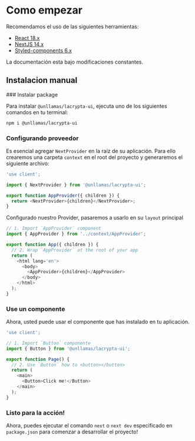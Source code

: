 
# Como empezar

Recomendamos el uso de las siguientes herramientas:

- [React 18.x](https://react.dev/)
- [NextJS 14.x](https://nextjs.org/)
- [Styled-components 6.x](https://styled-components.com/)

<Callout type="warning">La documentación esta bajo modificaciones constantes.</Callout>

## Instalacion manual

<Steps>
### Instalar package

Para instalar `@unllamas/lacrypta-ui`, ejecuta uno de los siguientes comandos en tu terminal:

```sh copy npm2yarn
npm i @unllamas/lacrypta-ui
```

### Configurando proveedor

Es esencial agregar `NextProvider` en la raíz de su aplicación. Para ello crearemos una carpeta `context` en el root del proyecto y generaremos el siguiente archivo: 

```js copy filename="context/AppProvider.tsx"
'use client';

import { NextProvider } from '@unllamas/lacrypta-ui';

export function AppProvider({ children }) {
  return <NextProvider>{children}</NextProvider>;
}
```

Configurado nuestro Provider, pasaremos a usarlo en su `layout` principal

```js copy {2,9} filename="app/layout.tsx"
// 1. Import `AppProvider` component
import { AppProvider } from '../context/AppProvider';

export function App({ children }) {
  // 2. Wrap `AppProvider` at the root of your app
  return (
    <html lang='en'>
      <body>
        <AppProvider>{children}</AppProvider>
      </body>
    </html>
  );
}
```

### Use un componente

Ahora, usted puede usar el componente que has instalado en tu aplicación.

```js copy {4, 10} filename="app/page.tsx"
'use client';

// 1. Import `Button` componente 
import { Button } from '@unllamas/lacrypta-ui';

export function Page() {
  // 2. Use `Button` how to <button></button>
  return (
    <main>
      <Button>Click me!</Button>
    </main>
  );
}
```

### Listo para la acción!

Ahora, puedes ejecutar el comando `next` o `next dev` especificado en `package.json` para comenzar a desarrollar el proyecto!

</Steps>
